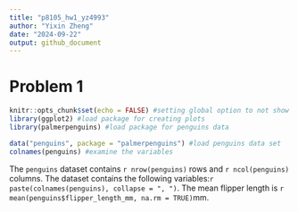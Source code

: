 ```yaml
---
title: "p8105_hw1_yz4993"
author: "Yixin Zheng"
date: "2024-09-22"
output: github_document
---
```


# Problem 1

```r
knitr::opts_chunk$set(echo = FALSE) #setting global option to not show code for knitr
library(ggplot2) #load package for creating plots
library(palmerpenguins) #load package for penguins data
```

```r
data("penguins", package = "palmerpenguins") #load penguins data set
colnames(penguins) #examine the variables
```

The `penguins` dataset contains `r nrow(penguins)` rows and `r ncol(penguins)` columns. The dataset contains the following variables:`r paste(colnames(penguins), collapse = ", ")`. The mean flipper length is `r mean(penguins$flipper_length_mm, na.rm = TRUE)`mm.
